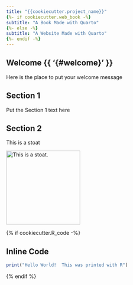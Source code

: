 ```yaml
---
title: "{{cookiecutter.project_name}}"
{%- if cookiecutter.web_book -%}
subtitle: "A Book Made with Quarto"
{%- else -%}
subtitle: "A Website Made with Quarto"
{%- endif -%}
---
```


## Welcome  {{ '{#welcome}' }}

Here is the place to put your welcome message


## Section 1

Put the Section 1 text here

## Section 2

This is a stoat

[![This is a stoat.](https://britishwildlifecentre.co.uk/wp-content/uploads/2018/12/New-Website-Stoat-Pt-07-18.jpg){fig-alt="Stoat" width=200 fig-align="left"}](https://www.adfg.alaska.gov/static/education/wns/weasels.pdf "See Alaskan Weasels")

{% if cookiecutter.R_code -%}

## Inline Code


```r
print("Hello World!  This was printed with R")
```

{% endif %}